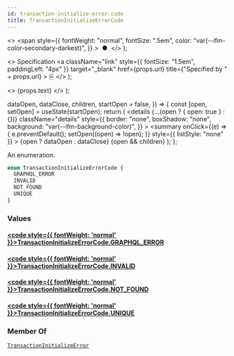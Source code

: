 ```yaml
---
id: transaction-initialize-error-code
title: TransactionInitializeErrorCode
---
```


  <>
    <span
      style={{
        fontWeight: "normal",
        fontSize: ".5em",
        color: "var(--ifm-color-secondary-darkest)",
      }}
    >
      &nbsp;●&nbsp;
    </span>
  </>
);

  <>
    Specification
    <a
      className="link"
      style={{ fontSize: "1.5em", paddingLeft: "4px" }}
      target="\_blank"
      href={props.url}
      title={"Specified by " + props.url}
    >
      ⎘
    </a>
  </>
);

  <>
    <span className={props.class}>{props.text}</span>
  </>
);


  dataOpen,
  dataClose,
  children,
  startOpen = false,
}) => {
  const [open, setOpen] = useState(startOpen);
  return (
    <details
      {...(open ? { open: true } : {})}
      className="details"
      style={{
        border: "none",
        boxShadow: "none",
        background: "var(--ifm-background-color)",
      }}
    >
      <summary
        onClick={(e) => {
          e.preventDefault();
          setOpen((open) => !open);
        }}
        style={{ listStyle: "none" }}
      >
        {open ? dataOpen : dataClose}
      </summary>
      {open && children}
    </details>
  );
};

An enumeration.

```graphql
enum TransactionInitializeErrorCode {
  GRAPHQL_ERROR
  INVALID
  NOT_FOUND
  UNIQUE
}
```

### Values

#### [<code style={{ fontWeight: 'normal' }}>TransactionInitializeErrorCode.<b>GRAPHQL_ERROR</b></code>](#)

>

#### [<code style={{ fontWeight: 'normal' }}>TransactionInitializeErrorCode.<b>INVALID</b></code>](#)

>

#### [<code style={{ fontWeight: 'normal' }}>TransactionInitializeErrorCode.<b>NOT_FOUND</b></code>](#)

>

#### [<code style={{ fontWeight: 'normal' }}>TransactionInitializeErrorCode.<b>UNIQUE</b></code>](#)

>

### Member Of

[`TransactionInitializeError`](../../../api-reference/payments/objects/transaction-initialize-error) <Badge class="badge badge--secondary" text="object"/>
